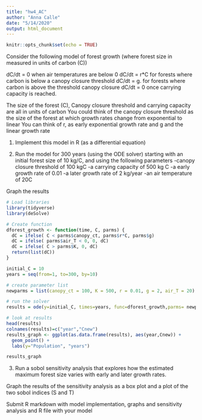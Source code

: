 ```yaml
---
title: "hw4_AC"
author: "Anna Calle"
date: "5/14/2020"
output: html_document
---
```


```r
knitr::opts_chunk$set(echo = TRUE)
```

Consider the following model of forest growth (where forest size in measured in units of carbon (C))

dC/dt = 0 when air temperatures are below 0
dC/dt  = r*C for forests where carbon is below a canopy closure threshold 
dC/dt = g. for forests where carbon is above the threshold canopy closure
dC/dt = 0 once carrying capacity is reached.


The size of the forest (C), Canopy closure threshold and carrying capacity are all in units of carbon 
You could think of the canopy closure threshold as the size of the forest at which growth rates change from exponential to linear
You can think of r, as early exponential growth rate and g and the linear growth rate 

1. Implement this model in R (as a differential equation)

2. Run the model for 300 years (using the ODE solver)  starting with an initial forest size of 10 kg/C, and using the following parameters
-canopy closure threshold of 100 kgC 
-a carrying capacity of 500 kg C
-a early growth rate of 0.01
-a later growth rate of 2 kg/year
-an air temperature of 20C

Graph the results
```r
# Load libraries 
library(tidyverse)
library(deSolve)

# Create function
dforest_growth <- function(time, C, parms) {
  dC = ifelse( C < parms$canopy_ct, parms$r*C, parms$g)
  dC = ifelse( parms$air_T < 0, 0, dC)
  dC = ifelse( C > parms$K, 0, dC)
  return(list(dC))
}

```


```r
initial_C = 10
years = seq(from=1, to=300, by=10)

# create parameter list
newparms = list(canopy_ct = 100, K = 500, r = 0.01, g = 2, air_T = 20)

# run the solver
results = ode(y=initial_C, times=years, func=dforest_growth,parms= newparms)

# look at results
head(results)
colnames(results)=c("year","Cnew")
results_graph <- ggplot(as.data.frame(results), aes(year,Cnew)) +
  geom_point() +
  labs(y="Population", "years")

results_graph

```




3. Run a sobol sensitivity analysis that explores how the estimated maximum forest size varies with early and later growth rates. 

Graph the results of the sensitivity analysis as a box plot and a plot of the two sobol indices (S and T)

Submit R markdown with model implementation, graphs and sensitivity analysis and R file with your model



